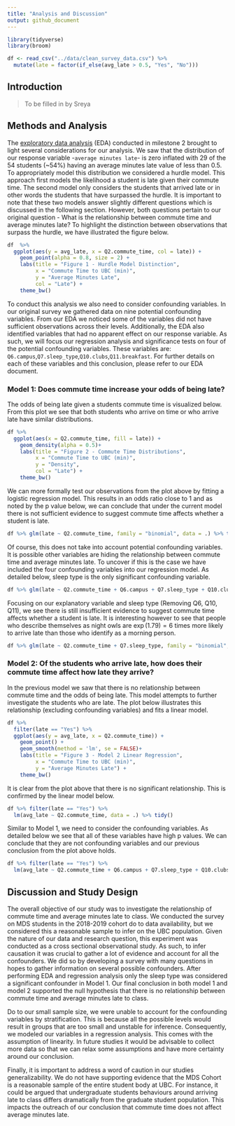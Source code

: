 ```yaml
---
title: "Analysis and Discussion"
output: github_document
---
```


```r
library(tidyverse)
library(broom)
```

```r
df <- read_csv("../data/clean_survey_data.csv") %>% 
  mutate(late = factor(if_else(avg_late > 0.5, "Yes", "No")))
```

## Introduction  
> To be filled in by Sreya



## Methods and Analysis

The [exploratory data analysis](https://github.com/UBC-MDS/running_late/blob/master/doc/eda_running_late.md) (EDA) conducted in milestone 2 brought to light several considerations for our analysis. We saw that the distribution of our response variable -`average minutes late`- is zero inflated with 29 of the 54 students (~54%) having an average minutes late value of less than 0.5. To appropriately model this distribution we considered a hurdle model. This approach first models the likelihood a student is late given their commute time. The second model only considers the students that arrived late or in other words the students that have surpassed the hurdle. It is important to note that these two models answer slightly different questions which is discussed in the following section. However, both questions pertain to our original question - What is the relationship between commute time and average minutes late? To highlight the distinction between observations that surpass the hurdle, we have illustrated the figure below.  
  
```r
df  %>% 
  ggplot(aes(y = avg_late, x = Q2.commute_time, col = late)) +
    geom_point(alpha = 0.8, size = 2) +
    labs(title = "Figure 1 - Hurdle Model Distinction",
         x = "Commute Time to UBC (min)",
         y = "Average Minutes Late",
         col = "Late") +
    theme_bw()
```
  
To conduct this analysis we also need to consider confounding variables. In our original survey we gathered data on nine potential confounding variables. From our EDA we noticed some of the variables did not have sufficient observations across their levels. Additionally, the EDA also identified variables that had no apparent effect on our response variable. As such, we will focus our regression analysis and significance tests on four of the potential confounding variables. These variables are: `Q6.campus`,`Q7.sleep_type`,`Q10.clubs`,`Q11.breakfast`. For further details on each of these variables and this conclusion, please refer to our EDA document.  

### Model 1: Does commute time increase your odds of being late?  

The odds of being late given a students commute time is visualized below. From this plot we see that both students who arrive on time or who arrive late have similar distributions.  
  
```r
df %>% 
  ggplot(aes(x = Q2.commute_time, fill = late)) +
    geom_density(alpha = 0.5)+
    labs(title = "Figure 2 - Commute Time Distributions",
         x = "Commute Time to UBC (min)",
         y = "Density",
         col = "Late") +
    theme_bw()
```
  
We can more formally test our observations from the plot above by fitting a logistic regression model. This results in an odds ratio close to 1 and as noted by the p value below, we can conclude that under the current model there is not sufficient evidence to suggest commute time affects whether a student is late. 

```r
df %>% glm(late ~ Q2.commute_time, family = "binomial", data = .) %>% tidy()
```

Of course, this does not take into account potential confounding variables. It is possible other variables are hiding the relationship between commute time and average minutes late. To uncover if this is the case we have included the four confounding variables into our regression model. As detailed below, sleep type is the only significant confounding variable. 
```r
df %>% glm(late ~ Q2.commute_time + Q6.campus + Q7.sleep_type + Q10.clubs + Q11.breakfast, family = "binomial", data = .) %>% tidy()
```

Focusing on our explanatory variable and sleep type (Removing Q6, Q10, Q11), we see there is still insufficient evidence to suggest commute time affects whether a student is late. It is interesting however to see that people who describe themselves as night owls are $\exp(1.79) = 6$ times more likely to arrive late than those who identify as a morning person. 
```r
df %>% glm(late ~ Q2.commute_time + Q7.sleep_type, family = "binomial", data = .) %>% tidy()
```

### Model 2: Of the students who arrive late, how does their commute time affect how late they arrive?

In the previous model we saw that there is no relationship between commute time and the odds of being late. This model attempts to further investigate the students who are late. The plot below illustrates this relationship (excluding confounding variables) and fits a linear model.  
  
```r
df %>% 
  filter(late == "Yes") %>% 
  ggplot(aes(y = avg_late, x = Q2.commute_time)) +
    geom_point() +
    geom_smooth(method = 'lm', se = FALSE)+
    labs(title = "Figure 3 - Model 2 Linear Regression",
         x = "Commute Time to UBC (min)",
         y = "Average Minutes Late") +
    theme_bw()
```

It is clear from the plot above that there is no significant relationship. This is confirmed by the linear model below. 

```r
df %>% filter(late == "Yes") %>% 
  lm(avg_late ~ Q2.commute_time, data = .) %>% tidy()
```

Similar to Model 1, we need to consider the confounding variables. As detailed below we see that all of these variables have high p values. We can conclude that they are not confounding variables and our previous conclusion from the plot above holds. 
```r
df %>% filter(late == "Yes") %>% 
  lm(avg_late ~ Q2.commute_time + Q6.campus + Q7.sleep_type + Q10.clubs + Q11.breakfast, data = .) %>% tidy()
```

## Discussion and Study Design

The overall objective of our study was to investigate the relationship of commute time and average minutes late to class. We conducted the survey on MDS students in the 2018-2019 cohort do to data availability, but we considered this a reasonable sample to infer on the UBC population. Given the nature of our data and research question, this experiment was conducted as a cross sectional observational study. As such, to infer causation it was crucial to gather a lot of evidence and account for all the confounders. We did so by developing a survey with many questions in hopes to gather information on several possible confounders. After performing EDA and regression analysis only the sleep type was considered a significant confounder in Model 1. Our final conclusion in both model 1 and model 2 supported the null hypothesis that there is no relationship between commute time and average minutes late to class.

Do to our small sample size, we were unable to account for the confounding variables by stratification. This is because all the possible levels would result in groups that are too small and unstable for inference. Consequently, we modeled our variables in a regression analysis. This comes with the assumption of linearity. In future studies it would be advisable to collect more data so that we can relax some assumptions and have more certainty around our conclusion. 

Finally, it is important to address a word of caution in our studies generalizability. We do not have supporting evidence that the MDS Cohort is a reasonable sample of the entire student body at UBC. For instance, it could be argued that undergraduate students behaviours around arriving late to class differs dramatically from the graduate student population. This impacts the outreach of our conclusion that commute time does not affect average minutes late.
























